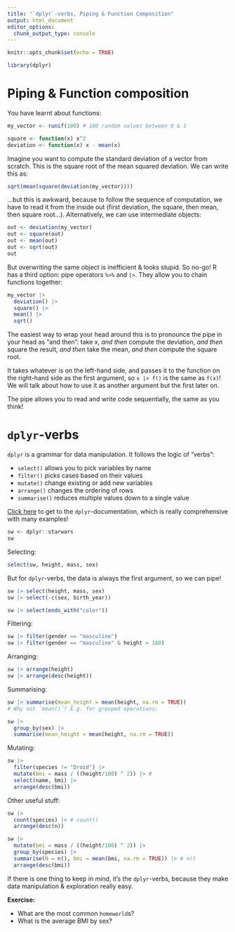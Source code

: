 ```yaml
---
title: "`dplyr`-verbs, Piping & Function Composition"
output: html_document
editor_options: 
  chunk_output_type: console
---
```


```r
knitr::opts_chunk$set(echo = TRUE)
```

```r
library(dplyr)
```


# Piping & Function composition

You have learnt about functions:

```r
my_vector <- runif(100) # 100 random values between 0 & 1

square <- function(x) x^2
deviation <- function(x) x - mean(x)
```

Imagine you want to compute the standard deviation of a vector from scratch. This is the square root of the mean squared deviation. We can write this as:

```r
sqrt(mean(square(deviation(my_vector))))
```

...but this is awkward, because to follow the sequence of computation, we have to read it from the inside out (first deviation, the square, then mean, then square root...). Alternatively, we can use intermediate objects:

```r
out <- deviation(my_vector)
out <- square(out)
out <- mean(out)
out <- sqrt(out)
out
```

But overwriting the same object is inefficient & looks stupid. So no-go! R has a third option: pipe operators `%>%` and `|>`. They allow you to chain functions together:

```r
my_vector |> 
  deviation() |> 
  square() |> 
  mean() |> 
  sqrt()
```

The easiest way to wrap your head around this is to pronounce the pipe in your head as "and then": take x, *and then* compute the deviation, *and then* square the result, *and then* take the mean, *and then* compute the square root.

It takes whatever is on the left-hand side, and passes it to the function on the right-hand side as the first argument, so `x |> f()` is the same as `f(x)`! We will talk about how to use it as another argument but the first later on.

The pipe allows you to read and write code sequentially, the same as you think!

# `dplyr`-verbs

`dplyr` is a grammar for data manipulation. It follows the logic of "verbs":

* `select()` allows you to pick variables by name
* `filter()` picks cases based on their values
* `mutate()` change existing or add new variables
* `arrange()` changes the ordering of rows
* `summarise()` reduces multiple values down to a single value

[Click here](https://dplyr.tidyverse.org/) to get to the `dplyr`-documentation, which is really comprehensive with many examples!

```r
sw <- dplyr::starwars
sw
```

Selecting:

```r
select(sw, height, mass, sex)
```

But for `dplyr`-verbs, the data is always the first argument, so we can pipe!

```r
sw |> select(height, mass, sex)
sw |> select(-c(sex, birth_year))

sw |> select(ends_with("color"))
```

Filtering:

```r
sw |> filter(gender == "masculine")
sw |> filter(gender == "masculine" & height > 180)
```

Arranging:

```r
sw |> arrange(height)
sw |> arrange(desc(height))
```

Summarising:

```r
sw |> summarise(mean_height = mean(height, na.rm = TRUE))
# Why not `mean()`? E.g. for grouped operations:

sw |> 
  group_by(sex) |> 
  summarise(mean_height = mean(height, na.rm = TRUE))
```

Mutating:

```r
sw |> 
  filter(species != "Droid") |> 
  mutate(bmi = mass / ((height/100) ^ 2)) |> #
  select(name, bmi) |> 
  arrange(desc(bmi))
```

Other useful stuff:

```r
sw |>
  count(species) |> # count()
  arrange(desc(n))
```

```r
sw |> 
  mutate(bmi = mass / ((height/100) ^ 2)) |> 
  group_by(species) |> 
  summarise(N = n(), bmi = mean(bmi, na.rm = TRUE)) |> # n()
  arrange(desc(bmi))
```

If there is one thing to keep in mind, it's the `dplyr`-verbs, because they make data manipulation & exploration really easy.

**Exercise:**

* What are the most common `homeworld`s?
* What is the average BMI by sex?